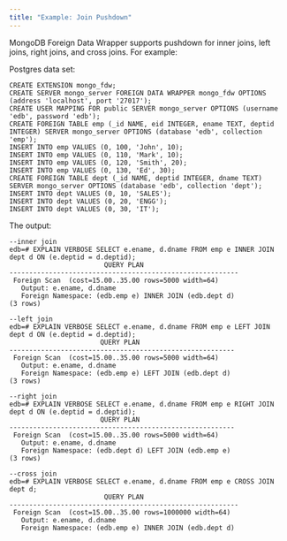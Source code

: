 ```yaml
---
title: "Example: Join Pushdown"
---
```


MongoDB Foreign Data Wrapper supports pushdown for inner joins, left joins, right joins, and cross joins. For example:

Postgres data set:

```text
CREATE EXTENSION mongo_fdw;
CREATE SERVER mongo_server FOREIGN DATA WRAPPER mongo_fdw OPTIONS (address 'localhost', port '27017');
CREATE USER MAPPING FOR public SERVER mongo_server OPTIONS (username 'edb', password 'edb');
CREATE FOREIGN TABLE emp (_id NAME, eid INTEGER, ename TEXT, deptid INTEGER) SERVER mongo_server OPTIONS (database 'edb', collection 'emp');
INSERT INTO emp VALUES (0, 100, 'John', 10);
INSERT INTO emp VALUES (0, 110, 'Mark', 10);
INSERT INTO emp VALUES (0, 120, 'Smith', 20);
INSERT INTO emp VALUES (0, 130, 'Ed', 30);
CREATE FOREIGN TABLE dept (_id NAME, deptid INTEGER, dname TEXT) SERVER mongo_server OPTIONS (database 'edb', collection 'dept');
INSERT INTO dept VALUES (0, 10, 'SALES');
INSERT INTO dept VALUES (0, 20, 'ENGG');
INSERT INTO dept VALUES (0, 30, 'IT');
```
The output:
```
--inner join
edb=# EXPLAIN VERBOSE SELECT e.ename, d.dname FROM emp e INNER JOIN dept d ON (e.deptid = d.deptid);
                        QUERY PLAN                        
----------------------------------------------------------
 Foreign Scan  (cost=15.00..35.00 rows=5000 width=64)
   Output: e.ename, d.dname
   Foreign Namespace: (edb.emp e) INNER JOIN (edb.dept d)
(3 rows)

--left join
edb=# EXPLAIN VERBOSE SELECT e.ename, d.dname FROM emp e LEFT JOIN dept d ON (e.deptid = d.deptid);
                       QUERY PLAN                        
---------------------------------------------------------
 Foreign Scan  (cost=15.00..35.00 rows=5000 width=64)
   Output: e.ename, d.dname
   Foreign Namespace: (edb.emp e) LEFT JOIN (edb.dept d)
(3 rows)

--right join
edb=# EXPLAIN VERBOSE SELECT e.ename, d.dname FROM emp e RIGHT JOIN dept d ON (e.deptid = d.deptid);
                       QUERY PLAN                        
---------------------------------------------------------
 Foreign Scan  (cost=15.00..35.00 rows=5000 width=64)
   Output: e.ename, d.dname
   Foreign Namespace: (edb.dept d) LEFT JOIN (edb.emp e)
(3 rows)

--cross join
edb=# EXPLAIN VERBOSE SELECT e.ename, d.dname FROM emp e CROSS JOIN dept d;
                        QUERY PLAN                        
----------------------------------------------------------
 Foreign Scan  (cost=15.00..35.00 rows=1000000 width=64)
   Output: e.ename, d.dname
   Foreign Namespace: (edb.emp e) INNER JOIN (edb.dept d)
   ```